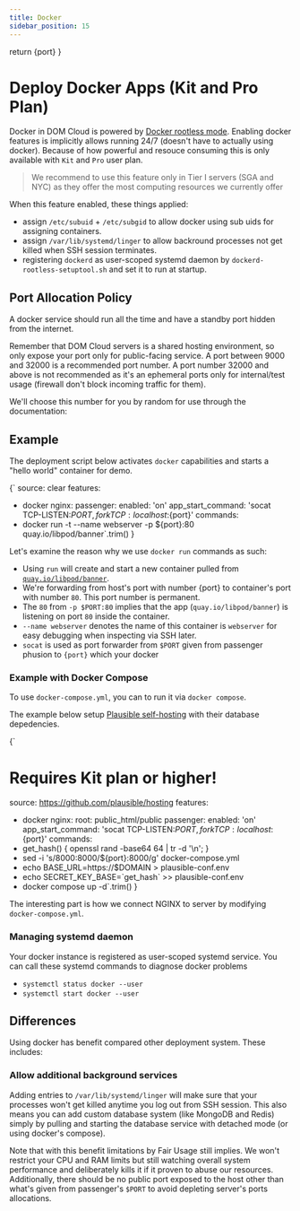 ```yaml
---
title: Docker
sidebar_position: 15
---
```




  return <span>{port}</span>
}

# Deploy Docker Apps (Kit and Pro Plan)

Docker in DOM Cloud is powered by [Docker rootless mode](https://docs.docker.com/engine/security/rootless/). Enabling docker features is implicitly allows running 24/7 (doesn't have to actually using docker). Because of how powerful and resouce consuming this is only available with `Kit` and `Pro` user plan.

> We recommend to use this feature only in Tier I servers (SGA and NYC) as they offer the most computing resources we currently offer

When this feature enabled, these things applied:

+ assign `/etc/subuid` + `/etc/subgid` to allow docker using sub uids for assigning containers.
+ assign `/var/lib/systemd/linger` to allow backround processes not get killed when SSH session terminates.
+ registering `dockerd` as user-scoped systemd daemon by `dockerd-rootless-setuptool.sh` and set it to run at startup.

## Port Allocation Policy

A docker service should run all the time and have a standby port hidden from the internet. 

Remember that DOM Cloud servers is a shared hosting environment, so only expose your port only for public-facing service. A port between 9000 and 32000 is a recommended port number. A port number 32000 and above is not recommended as it's an ephemeral ports only for internal/test usage (firewall don't block incoming traffic for them).

We'll choose this number for you by random for use through the documentation: <code><PortSpan /></code>

## Example

The deployment script below activates `docker` capabilities and starts a "hello world" container for demo.

<CodeBlock language="yaml" title="https://github.com/domcloud/recipes/blob/master/docker.yml">{`
source: clear
features:
  - docker
nginx:
  passenger:
    enabled: 'on'
    app_start_command: 'socat TCP-LISTEN:$PORT,fork TCP:localhost:${port}'
commands:
  - docker run -t --name webserver -p ${port}:80 quay.io/libpod/banner`.trim()
}</CodeBlock>


Let's examine the reason why we use `docker run` commands as such:

- Using `run`  will create and start a new container pulled from [`quay.io/libpod/banner`](https://quay.io/libpod/banner).
- We're forwarding from host's port with number {port} to container's port with number `80`. This port number is permanent.
- The `80` from `-p $PORT:80` implies that the app (`quay.io/libpod/banner`) is listening on port `80` inside the container. 
- `--name webserver` denotes the name of this container is `webserver` for easy debugging when inspecting via SSH later.
- `socat` is used as port forwarder from `$PORT` given from passenger phusion to <code>{port}</code> which your docker 

### Example with Docker Compose

To use `docker-compose.yml`, you can to run it via `docker compose`.

The example below setup [Plausible self-hosting](https://github.com/plausible/hosting) with their database depedencies.

<CodeBlock language="yaml" title="https://github.com/domcloud/recipes/blob/master/boot-plausible.yml">{`
# Requires Kit plan or higher!
source: https://github.com/plausible/hosting
features:
  - docker
nginx:
  root: public_html/public
  passenger:
    enabled: 'on'
    app_start_command: 'socat TCP-LISTEN:$PORT,fork TCP:localhost:${port}'
commands:
  - get_hash() { openssl rand -base64 64 | tr -d '\\n'; }
  - sed -i 's/8000:8000/${port}:8000/g' docker-compose.yml
  - echo BASE_URL=https://$DOMAIN > plausible-conf.env
  - echo SECRET_KEY_BASE=\`get_hash\` >> plausible-conf.env
  - docker compose up -d`.trim()
}</CodeBlock>

The interesting part is how we connect NGINX to server by modifying `docker-compose.yml`.

### Managing systemd daemon

Your docker instance is registered as user-scoped systemd service. You can call these systemd commands to diagnose docker problems

+ `systemctl status docker --user`
+ `systemctl start docker --user`

## Differences

Using docker has benefit compared other deployment system. These includes:

### Allow additional background services

Adding entries to `/var/lib/systemd/linger` will make sure that your processes won't get killed anytime you log out from SSH session. This also means you can add custom database system (like MongoDB and Redis) simply by pulling and starting the database service with detached mode (or using docker's compose).

Note that with this benefit limitations by Fair Usage still implies. We won't restrict your CPU and RAM limits but still watching overall system performance and deliberately kills it if it proven to abuse our resources. Additionally, there should be no public port exposed to the host other than what's given from passenger's `$PORT` to avoid depleting server's ports allocations.

